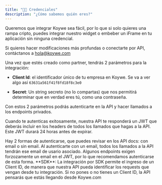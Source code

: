 ```yaml
---
title: "👩‍💻 Credenciales"
description: "¿Cómo sabemos quién eres?"
---
```


Queremos que integrar Koywe sea fácil, por lo que si solo quieres una rampa
cripto, puedes integrar nuestro widget o embeber un iFrame en tu aplicación sin ninguna credencial.

Si quieres hacer modificaciones más profundas o conectarte por API, contáctanos
a [hola@koywe.com](mailto:hola@koywe.com)

Una vez que estés creado como partner, tendrás 2 parámetros para la integración:

- **Client Id**: el identificador único de tu empresa en Koywe. Se va a ver algo
  así `63631a561f41f8fd18f8c3e0`

- **Secret**: Un string secreto (no lo compartas) que nos permitirá determinar
  que en verdad eres tú, como una contraseña.

Con estos 2 parámetros podrás autenticarte en la API y hacer llamados a los
endpoints privados.

Cuando te autenticas exitosamente, nuestra API te responderá un JWT que deberás incluir en los headers de todos los llamados que hagas a la API. Este JWT durará 24 horas antes de expirar.

<Card title="Nota" icon="lightbulb" iconType="duotone" color="#ca8b04">
  Hay 2 formas de autenticarse, que puedes revisar en los API docs: con email o sin email. Al autenticarte con un email, todos los llamados a la API tendrán ese email de usario asociado.
  Algunos endpoints exigen forzozamente un email en el JWT, por lo que recomendamos autenticarse de esta forma.
</Card>

<Info>
  **SDK**: La integración por SDK permite el ingreso de un Client ID, de manera
  que nuestra API pueda identificar los requests que vengan desde tu
  integración. Si no pones o no tienes un Client ID, la API pensarás que estás
  llegando desde Koywe.com
</Info>
